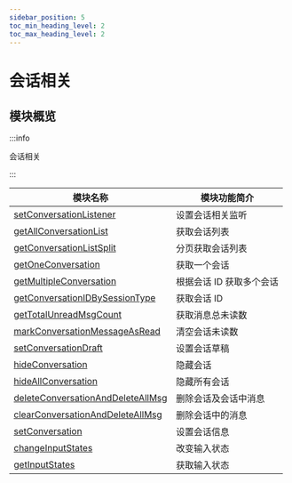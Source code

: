 ```yaml
---
sidebar_position: 5
toc_min_heading_level: 2
toc_max_heading_level: 2
---
```


# 会话相关

## 模块概览

:::info

会话相关

:::

| 模块名称                                                                                              | 模块功能简介             |
| ----------------------------------------------------------------------------------------------------- | ------------------------ |
| [setConversationListener](docs/sdks/api/conversation/setConversationListener.mdx)                     | 设置会话相关监听         |
| [getAllConversationList](docs/sdks/api/conversation/getAllConversationList.mdx)                       | 获取会话列表             |
| [getConversationListSplit](docs/sdks/api/conversation/getConversationListSplit.mdx)                   | 分页获取会话列表         |
| [getOneConversation](docs/sdks/api/conversation/getOneConversation.mdx)                               | 获取一个会话             |
| [getMultipleConversation](docs/sdks/api/conversation/getMultipleConversation.mdx)                     | 根据会话 ID 获取多个会话 |
| [getConversationIDBySessionType](docs/sdks/api/conversation/getConversationIDBySessionType.mdx)       | 获取会话 ID              |
| [getTotalUnreadMsgCount](docs/sdks/api/conversation/getTotalUnreadMsgCount.mdx)                       | 获取消息总未读数         |
| [markConversationMessageAsRead](docs/sdks/api/conversation/markConversationMessageAsRead.mdx)         | 清空会话未读数           |
| [setConversationDraft](docs/sdks/api/conversation/setConversationDraft.mdx)                           | 设置会话草稿             |
| [hideConversation](docs/sdks/api/conversation/hideConversation.mdx)                                   | 隐藏会话                 |
| [hideAllConversation](docs/sdks/api/conversation/hideAllConversation.mdx)                             | 隐藏所有会话             |
| [deleteConversationAndDeleteAllMsg](docs/sdks/api/conversation/deleteConversationAndDeleteAllMsg.mdx) | 删除会话及会话中消息     |
| [clearConversationAndDeleteAllMsg](docs/sdks/api/conversation/clearConversationAndDeleteAllMsg.mdx)   | 删除会话中的消息         |
| [setConversation](docs/sdks/api/conversation/setConversation.mdx)   | 设置会话信息         |
| [changeInputStates](docs/sdks/api/conversation/changeInputStates.mdx)   | 改变输入状态        |
| [getInputStates](docs/sdks/api/conversation/getInputStates.mdx)   | 获取输入状态         |

